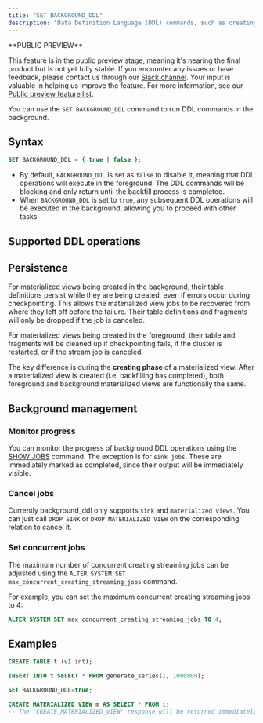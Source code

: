 ```yaml
---
title: "SET BACKGROUND_DDL"
description: "Data Definition Language (DDL) commands, such as creating materialized views, will first **backfill** historical data from the referenced relations, and completion time varies based on the volume of data to be backfilled."
---
```


<Note>
**PUBLIC PREVIEW**

This feature is in the public preview stage, meaning it's nearing the final product but is not yet fully stable. If you encounter any issues or have feedback, please contact us through our [Slack channel](https://www.risingwave.com/slack). Your input is valuable in helping us improve the feature. For more information, see our [Public preview feature list](/product-lifecycle/#features-in-the-public-preview-stage).
</Note>

You can use the `SET BACKGROUND_DDL` command to run DDL commands in the background.

## Syntax

```sql
SET BACKGROUND_DDL = { true | false };
```

* By default, `BACKGROUND_DDL` is set as `false` to disable it, meaning that DDL operations will execute in the foreground. The DDL commands will be blocking and only return until the backfill process is completed.
* When `BACKGROUND_DDL` is set to `true`, any subsequent DDL operations will be executed in the background, allowing you to proceed with other tasks.

## Supported DDL operations

<CardGroup>
  <Card
    title="CREATE MATERIALIZED VIEW"
    icon="table"
    iconType="solid"
    href="/docs/current/sql-create-mv/"
    horizontal
  />
  <Card
    title="CREATE SINK"
    icon="database"
    iconType="solid"
    href="/docs/current/sql-create-sink/"
    horizontal
  />
</CardGroup>

## Persistence

For materialized views being created in the background, their table definitions persist while they are being created, even if errors occur during checkpointing. This allows the materialized view jobs to be recovered from where they left off before the failure. Their table definitions and fragments will only be dropped if the job is canceled.

For materialized views being created in the foreground, their table and fragments will be cleaned up if checkpointing fails, if the cluster is restarted, or if the stream job is canceled.

The key difference is during the **creating phase** of a materialized view. After a materialized view is created (i.e. backfilling has completed), both foreground and background materialized views are functionally the same.

## Background management

### Monitor progress

You can monitor the progress of background DDL operations using the [SHOW JOBS](/docs/current/sql-show-jobs/) command. The exception is for `sink jobs`. These are immediately marked as completed, since their output will be immediately visible.

### Cancel jobs

Currently background_ddl only supports `sink` and `materialized views`. You can just call `DROP SINK` or `DROP MATERIALIZED VIEW` on the corresponding relation to cancel it.

### Set concurrent jobs

The maximum number of concurrent creating streaming jobs can be adjusted using the `ALTER SYSTEM SET max_concurrent_creating_streaming_jobs` command.

For example, you can set the maximum concurrent creating streaming jobs to 4:

```sql
ALTER SYSTEM SET max_concurrent_creating_streaming_jobs TO 4;
```

## Examples

```sql
CREATE TABLE t (v1 int);

INSERT INTO t SELECT * FROM generate_series(1, 1000000);

SET BACKGROUND_DDL=true;

CREATE MATERIALIZED VIEW m AS SELECT * FROM t;
-- The "CREATE_MATERIALIZED_VIEW" response will be returned immediately.
```

